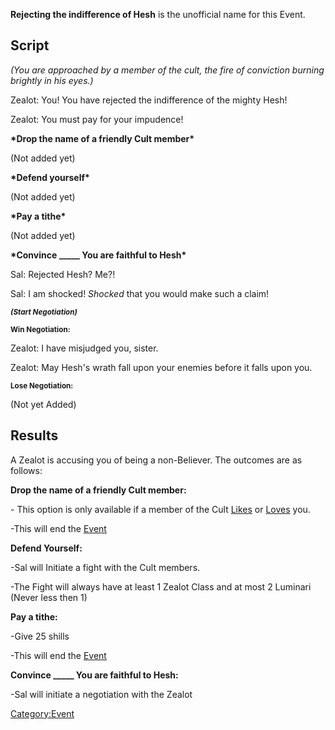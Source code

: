 '''Rejecting the indifference of Hesh''' is the unofficial name for this Event.


== Script ==
''(You are approached by a member of the cult, the fire of conviction burning brightly in his eyes.)''

Zealot: You! You have rejected the indifference of the mighty Hesh!

Zealot: You must pay for your impudence!


'''*Drop the name of a friendly Cult member*'''

(Not added yet)


'''*Defend yourself*'''

(Not added yet)


'''*Pay a tithe*'''

(Not added yet)


'''*Convince _____ You are faithful to Hesh*'''

Sal: Rejected Hesh? Me?!

Sal: I am shocked! ''Shocked'' that you would make such a claim!

'''''<small>(Start Negotiation)</small>'''''


'''<small>Win Negotiation:</small>'''

Zealot: I have misjudged you, sister.

Zealot: May Hesh's wrath fall upon your enemies before it falls upon you.


'''<small>Lose Negotiation:</small>'''

(Not yet Added)


== Results ==
A Zealot is accusing you of being a non-Believer. The outcomes are as follows:


'''Drop the name of a friendly Cult member:'''

- This option is only available if a member of the Cult [[Relationships|Likes]] or [[Relationships|Loves]] you.

-This will end the [[Events|Event]] 


'''Defend Yourself:'''

-Sal will Initiate a fight with the Cult members.

-The Fight will always have at least 1 Zealot Class and at most 2 Luminari (Never less then 1)


'''Pay a tithe:'''

-Give 25 shills 

-This will end the [[Events|Event]] 


'''Convince _____ You are faithful to Hesh:'''

-Sal will initiate a negotiation with the Zealot

[[Category:Event]]
